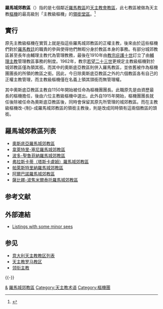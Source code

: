 {{Refimprove|time=2020-02-28T18:51:13+00:00}}
'''羅馬城郊教區'''（{{lang-la|Sede suburbicaria}}）指的是七個鄰近[[天主教羅馬教區|羅馬教區]]的[[天主教會|天主教會]][[教區|教區]]，此七教區被做為天主教[[樞機|樞機]]的最高級別「主教級樞機」的[[領銜堂區|領銜堂區]]。<ref>{{cite web|title=樞機（CARDINALS）|url=http://www.catholic.org.tw/theology/public/liyi/topics/sacrament/domination.htm|publisher=輔仁大學神學院禮儀研究中心}}</ref>

==實行==
原先主教級樞機在實質上就是指這些羅馬城郊教區的正權主教，後來由於這些樞機們對於[[羅馬教廷|羅馬教廷]]的職責的參與使得他們無暇分身於教區本身的事務。有部分城郊教區甚至長年由輔理主教代為管理教務，最後在1910年由[[教宗|教宗]][[庇護十世|庇護十世]]訂立了由[[輔理主教|輔理主教]]管理教區事務的制度。1962年，教宗[[若望二十三世|若望二十三世]]更規定主教級樞機對於城郊教區僅為領其銜。而其中的奧斯底亞教區則併入羅馬教區，並依舊被作為樞機團團長的所領的教區之銜。因此，今日除奧斯底亞教區之外的六個教區各有自己的正權主教管理，而主教級樞機僅在名義上領其頭銜而無管理權。

其中奧斯底亞教區主教自1150年開始被任命為樞機團團長。此職原先是由資歷最長的樞機擔任，後由六位主教級樞機中選出。此外自1915年開始，樞機團團長就任後除被任命為奧斯底亞教區後，同時會保留其原先所管理的城郊教區。而在主教級樞機改-{制}-成羅馬城郊教區的領銜主教後，則是改成同時領有這兩個教區的頭銜。

==羅馬城郊教區列表==
*[[天主教奧斯底亞羅馬城郊教區|奧斯底亞羅馬城郊教區]]
*[[韋萊特里-塞尼羅馬城郊教區|韋萊特里-塞尼羅馬城郊教區]]
*[[波多-聖魯菲納羅馬城郊教區|波多-聖魯菲納羅馬城郊教區]]
*[[弗拉斯卡蒂羅馬城郊教區|弗拉斯卡蒂（塔斯卡盧姆）羅馬城郊教區]]
*[[帕萊斯特里納羅馬城郊教區|帕萊斯特里納羅馬城郊教區]]
*[[阿爾巴諾羅馬城郊教區|阿爾巴諾羅馬城郊教區]]
*[[薩比娜-波焦米爾泰托羅馬城郊教區|薩比娜-波焦米爾泰托羅馬城郊教區]]

==参考文献==
{{reflist}}

== 外部連結 ==
* [https://web.archive.org/web/20060221010638/http://www.hostkingdom.net/eccsbbbp.html Listings with some minor sees]

== 参见 ==
{{Portal box|天主教|意大利}}
* [[意大利天主教教区列表|意大利天主教教区列表]]
* [[天主教罗马教区|天主教罗马教区]]
* [[领衔主教|领衔主教]]

{{-}}
{{天主教}}
{{天主教会史}}

[[Category:意大利天主教教区|&]]
[[Category:羅馬城郊教區|]]
[[Category:天主教术语|Category:天主教术语]]
[[Category:樞機團|Category:樞機團]]